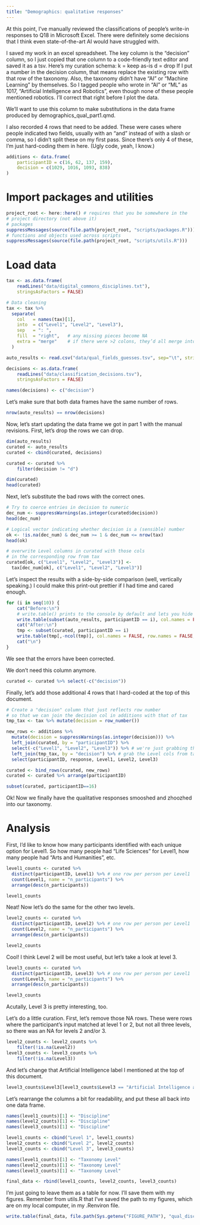 ```yaml
---
title: "Demographics: qualitative responses"
---
```


At this point, I've manually reviewed the classifications of people's write-in responses to Q18 in Microsoft Excel. There were definitely some decisions that I think even state-of-the-art AI would have struggled with.

I saved my work in an excel spreadsheet. The key column is the "decision" column, so I just copied that one column to a code-friendly text editor and saved it as a tsv. Here's my curation schema:
k = keep as-is
d = drop
If I put a number in the decision column, that means replace the existing row with that row of the taxonomy.
Also, the taxonomy didn't have "AI" or "Machine Learning" by themselves. So I tagged people who wrote in "AI" or "ML" as 1017, "Artificial Intelligence and Robotics", even though none of these people mentioned robotics. I'll correct that right before I plot the data.

We'll want to use this column to make substitutions in the data frame produced by demographics_qual_part1.qmd.

I also recorded 4 rows that need to be added. These were cases where people indicated two fields, usually with an "and" instead of with a slash or comma, so I didn't split these on my first pass. Since there's only 4 of these, I'm just hard-coding them in here. (Ugly code, yeah, I know.)

```r
additions <- data.frame(
    participantID = c(16, 62, 137, 159),
    decision = c(1029, 1016, 1093, 838)
)
```

# Import packages and utilities
```r
project_root <- here::here() # requires that you be somewhere in the
# project directory (not above it)
# packages
suppressMessages(source(file.path(project_root, "scripts/packages.R")))
# functions and objects used across scripts
suppressMessages(source(file.path(project_root, "scripts/utils.R")))
```


# Load data
```r
tax <- as.data.frame(
    readLines("data/digital_commons_disciplines.txt"),
    stringsAsFactors = FALSE)

# Data cleaning
tax <- tax %>%
  separate(
    col   = names(tax)[1],
    into  = c("Level1", "Level2", "Level3"),
    sep   = ": ",
    fill  = "right",   # any missing pieces become NA
    extra = "merge"    # if there were >2 colons, they’d all merge into Level3
  )
```

```r
auto_results <- read.csv("data/qual_fields_guesses.tsv", sep="\t", stringsAsFactors = FALSE)

decisions <- as.data.frame(
    readLines("data/classification_decisions.tsv"),
    stringsAsFactors = FALSE)

names(decisions) <- c("decision")
```

Let's make sure that both data frames have the same number of rows.

```r
nrow(auto_results) == nrow(decisions)
```

Now, let's start updating the data frame we got in part 1 with the manual revisions. First, let's drop the rows we can drop.

```r
dim(auto_results)
curated <- auto_results
curated <- cbind(curated, decisions)

curated <- curated %>%
    filter(decision != "d")

dim(curated)
head(curated)
```

Next, let's substitute the bad rows with the correct ones.

```r
# Try to coerce entries in decision to numeric
dec_num <- suppressWarnings(as.integer(curated$decision))
head(dec_num)

# Logical vector indicating whether decision is a (sensible) number
ok <- !is.na(dec_num) & dec_num >= 1 & dec_num <= nrow(tax)
head(ok)

# overwrite Level columns in curated with those cols
# in the corresponding row from tax
curated[ok, c("Level1", "Level2", "Level3")] <- 
  tax[dec_num[ok], c("Level1", "Level2", "Level3")]
```

Let's inspect the results with a side-by-side comparison (well, vertically speaking.) I could make this print-out prettier if I had time and cared enough.

```r
for (i in seq(10)) {
    cat("Before:\n")
    # write.table() prints to the console by default and lets you hide headers
    write.table(subset(auto_results, participantID == i), col.names = FALSE, row.names = FALSE, quote = 2)
    cat("After:\n")
    tmp <- subset(curated, participantID == i)
    write.table(tmp[,-ncol(tmp)], col.names = FALSE, row.names = FALSE, quote = 2)
    cat("\n")
}
```

We see that the errors have been corrected.

We don't need this column anymore.
```r
curated <- curated %>% select(-c("decision"))
```

Finally, let's add those additional 4 rows that I hard-coded at the top of this document.

```r
# Create a "decision" column that just reflects row number
# so that we can join the decision col in additions with that of tax
tmp_tax <- tax %>% mutate(decision = row_number())

new_rows <- additions %>%
  mutate(decision = suppressWarnings(as.integer(decision))) %>%
  left_join(curated, by = "participantID") %>%
  select(-c("Level1", "Level2", "Level3")) %>% # we're just grabbing the response col from `curated`
  left_join(tmp_tax, by = "decision") %>% # grab the Level cols from tax, at the row specified in decision
  select(participantID, response, Level1, Level2, Level3)

curated <- bind_rows(curated, new_rows)
curated <- curated %>% arrange(participantID)

subset(curated, participantID==16)
```

Ok! Now we finally have the qualitative responses smooshed and zhoozhed into our taxonomy.

# Analysis

First, I'd like to know how many participants identified with each unique option for Level1. So how many people had "Life Sciences" for Level1, how many people had "Arts and Humanities", etc.

```r
level1_counts <- curated %>%
  distinct(participantID, Level1) %>% # one row per person per Level1
  count(Level1, name = "n_participants") %>%
  arrange(desc(n_participants))

level1_counts
```

Neat! Now let's do the same for the other two levels.

```r
level2_counts <- curated %>%
  distinct(participantID, Level2) %>% # one row per person per Level1
  count(Level2, name = "n_participants") %>%
  arrange(desc(n_participants))

level2_counts
```

Cool! I think Level 2 will be most useful, but let's take a look at level 3.

```r
level3_counts <- curated %>%
  distinct(participantID, Level3) %>% # one row per person per Level1
  count(Level3, name = "n_participants") %>%
  arrange(desc(n_participants))

level3_counts
```

Acutally, Level 3 is pretty interesting, too.

Let's do a little curation. First, let's remove those NA rows. These were rows where the participant's input matched at level 1 or 2, but not all three levels, so there was an NA for levels 2 and/or 3.
```r
level2_counts <- level2_counts %>%
    filter(!is.na(Level2))
level3_counts <- level3_counts %>%
    filter(!is.na(Level3))
```


And let's change that Artificial Intelligence label I mentioned at the top of this document. 

```r
level3_counts$Level3[level3_counts$Level3 == "Artificial Intelligence and Robotics"] <- "AI and Machine Learning"
```

Let's rearrange the columns a bit for readability, and put these all back into one data frame.

```r
names(level1_counts)[1] <- "Discipline"
names(level2_counts)[1] <- "Discipline"
names(level3_counts)[1] <- "Discipline"

level1_counts <- cbind("Level 1", level1_counts)
level2_counts <- cbind("Level 2", level2_counts)
level3_counts <- cbind("Level 3", level3_counts)

names(level1_counts)[1] <- "Taxonomy Level"
names(level2_counts)[1] <- "Taxonomy Level"
names(level3_counts)[1] <- "Taxonomy Level"

final_data <- rbind(level1_counts, level2_counts, level3_counts)
```

I'm just going to leave them as a table for now. I'll save them with my figures. Remember from utils.R that I've saved the path to my figures, which are on my local computer, in my .Renviron file.

```r
write.table(final_data, file.path(Sys.getenv("FIGURE_PATH"), "qual_disciplines.tsv"), row.names = FALSE, quote = FALSE, sep="\t")
```